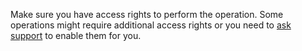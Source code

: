 <Cut title="I can't make an API request, the platform returns the “Access denied” error. What's the reason for the problem?">

Make sure you have access rights to perform the operation. Some operations might require additional access rights or you need to [ask support](/docs/guide/troubleshooting/support) to enable them for you.

</Cut>
